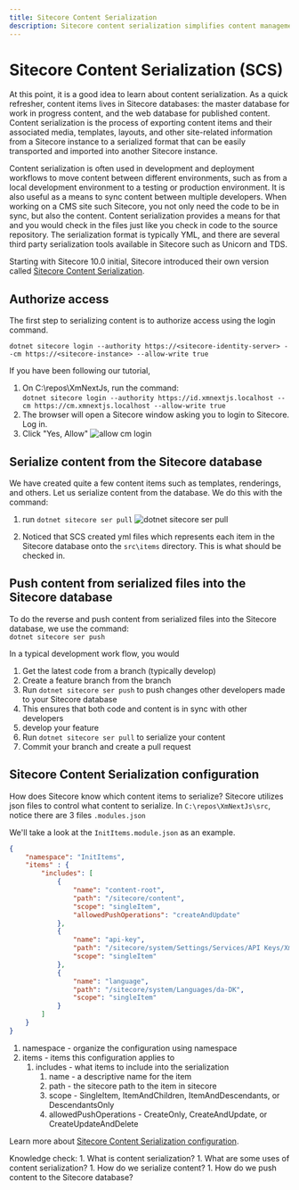 ```yaml
---
title: Sitecore Content Serialization
description: Sitecore content serialization simplifies content management by allowing developers to easily move content between environments
---
```


# Sitecore Content Serialization (SCS)

At this point, it is a good idea to learn about content serialization. As a quick refresher, content items lives in Sitecore databases: the master database for work in progress content,
and the web database for published content. Content serialization is the process of exporting content items and their associated media, templates, layouts, and other site-related information
from a Sitecore instance to a serialized format that can be easily transported and imported into another Sitecore instance. 

Content serialization is often used in development and deployment workflows to move content between different environments, such as from a local development environment to a testing or production environment. It is also useful
as a means to sync content between multiple developers. When working on a CMS site such Sitecore, you not only need the code to be in sync, but also the content. Content serialization provides a means for that
and you would check in the files just like you check in code to the source repository. The serialization format is typically YML, and there are several third party serialization tools available in Sitecore such as Unicorn and TDS.

Starting with Sitecore 10.0 initial, Sitecore introduced their own version called [Sitecore Content Serialization](https://doc.sitecore.com/xp/en/developers/101/developer-tools/sitecore-content-serialization.html).

## Authorize access
The first step to serializing content is to authorize access using the login command.

`dotnet sitecore login --authority https://<sitecore-identity-server> --cm https://<sitecore-instance> --allow-write true`

If you have been following our tutorial,
1. On C:\repos\XmNextJs, run the command:  
`dotnet sitecore login --authority https://id.xmnextjs.localhost --cm https://cm.xmnextjs.localhost --allow-write true`
1. The browser will open a Sitecore window asking you to login to Sitecore. Log in.
1. Click "Yes, Allow"
![allow cm login](../../public/images/install/cm-login.png)

## Serialize content from the Sitecore database
We have created quite a few content items such as templates, renderings, and others. Let us serialize content from the database. We do this with the command:  
1. run `dotnet sitecore ser pull`
![dotnet sitecore ser pull](../../public/images/serialization/ser-pull.png)

1. Noticed that SCS created yml files which represents each item in the Sitecore database onto the `src\items` directory. This is what should be checked in.

## Push content from serialized files into the Sitecore database
To do the reverse and push content from serialized files into the Sitecore database, we use the command:  
`dotnet sitecore ser push`

In a typical development work flow, you would
1. Get the latest code from a branch (typically develop)
1. Create a feature branch from the branch
1. Run `dotnet sitecore ser push` to push changes other developers made to your Sitecore database 
1. This ensures that both code and content is in sync with other developers
1. develop your feature
1. Run `dotnet sitecore ser pull` to serialize your content
1. Commit your branch and create a pull request

## Sitecore Content Serialization configuration
How does Sitecore know which content items to serialize? Sitecore utilizes json files to control what content to serialize. In `C:\repos\XmNextJs\src`, notice there are 3 files `.modules.json`

We'll take a look at the `InitItems.module.json` as an example.
```json filename="InitItems.module.json" showLineNumbers
{
    "namespace": "InitItems",
    "items" : {
        "includes": [
            {
                "name": "content-root",
                "path": "/sitecore/content",
                "scope": "singleItem",
                "allowedPushOperations": "createAndUpdate"
            },
            {
                "name": "api-key",
                "path": "/sitecore/system/Settings/Services/API Keys/XmNextJs",
                "scope": "singleItem"
            },
            {
                "name": "language",
                "path": "/sitecore/system/Languages/da-DK",
                "scope": "singleItem"
            }
        ]
    }
}
```

1. namespace - organize the configuration using namespace
1. items - items this configuration applies to
    1. includes - what items to include into the serialization
        1. name - a descriptive name for the item
        1. path - the sitecore path to the item in sitecore
        1. scope - SingleItem, ItemAndChildren, ItemAndDescendants, or DescendantsOnly
        1. allowedPushOperations - CreateOnly, CreateAndUpdate, or CreateUpdateAndDelete

Learn more about [Sitecore Content Serialization configuration](https://doc.sitecore.com/xp/en/developers/101/developer-tools/sitecore-content-serialization-configuration-reference.html).

<Callout>
    Knowledge check:  
    1. What is content serialization?  
    1. What are some uses of content serialization?    
    1. How do we serialize content?  
    1. How do we push content to the Sitecore database?
</Callout>
